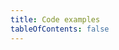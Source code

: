 ```yaml
---
title: Code examples
tableOfContents: false
---
```



<CardGrid>
  <LinkCard
    href="/manual/code-examples/sign-in-user"
    title="Sign in a user"
    description="Learn how to sign in a user using the Scalekit SDK."
  />
</CardGrid>